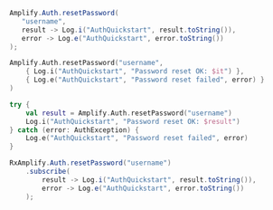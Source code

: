 <BlockSwitcher>
<CodeBlock name="Java">

```java
Amplify.Auth.resetPassword(
   "username",
   result -> Log.i("AuthQuickstart", result.toString()),
   error -> Log.e("AuthQuickstart", error.toString())
);
```

</CodeBlock>
<CodeBlock name="Kotlin - Callbacks">

```kotlin
Amplify.Auth.resetPassword("username",
    { Log.i("AuthQuickstart", "Password reset OK: $it") },
    { Log.e("AuthQuickstart", "Password reset failed", error) }
)
```

</CodeBlock>
<CodeBlock name="Kotlin - Coroutines (Beta)">

```kotlin
try {
    val result = Amplify.Auth.resetPassword("username")
    Log.i("AuthQuickstart", "Password reset OK: $result")
} catch (error: AuthException) {
    Log.e("AuthQuickstart", "Password reset failed", error)
}
```

</CodeBlock>
<CodeBlock name="RxJava">

```java
RxAmplify.Auth.resetPassword("username")
    .subscribe(
        result -> Log.i("AuthQuickstart", result.toString()),
        error -> Log.e("AuthQuickstart", error.toString())
    );
```

</CodeBlock>
</BlockSwitcher>
